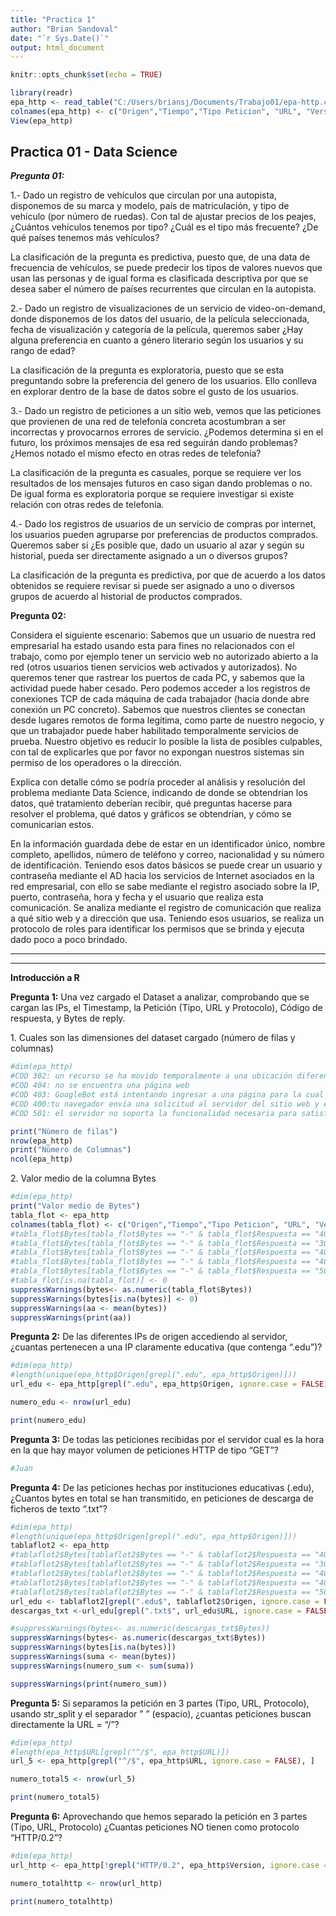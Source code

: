 ```yaml
---
title: "Practica 1"
author: "Brian Sandoval"
date: "`r Sys.Date()`"
output: html_document
---
```


```r
knitr::opts_chunk$set(echo = TRUE)

library(readr) 
epa_http <- read_table("C:/Users/briansj/Documents/Trabajo01/epa-http.csv", col_names = FALSE) 
colnames(epa_http) <- c("Origen","Tiempo","Tipo Peticion", "URL", "Version","Respuesta","Bytes")
View(epa_http)

```

## Practica 01 - Data Science

***Pregunta 01:***

1.- Dado un registro de vehículos que circulan por una autopista, disponemos de su marca y modelo, país de matriculación, y tipo de vehículo (por número de ruedas). Con tal de ajustar precios de los peajes, ¿Cuántos vehículos tenemos por tipo? ¿Cuál es el tipo más frecuente? ¿De qué países tenemos más vehículos?

La clasificación de la pregunta es predictiva, puesto que, de una data de frecuencia de vehículos, se puede predecir los tipos de valores nuevos que usan las personas y de igual forma es clasificada descriptiva por que se desea saber el número de países recurrentes que circulan en la autopista.

2.- Dado un registro de visualizaciones de un servicio de video-on-demand, donde disponemos de los datos del usuario, de la película seleccionada, fecha de visualización y categoría de la película, queremos saber ¿Hay alguna preferencia en cuanto a género literario según los usuarios y su rango de edad?

La clasificación de la pregunta es exploratoria, puesto que se esta preguntando sobre la preferencia del genero de los usuarios. Ello conlleva en explorar dentro de la base de datos sobre el gusto de los usuarios.

3.- Dado un registro de peticiones a un sitio web, vemos que las peticiones que provienen de una red de telefonía concreta acostumbran a ser incorrectas y provocarnos errores de servicio. ¿Podemos determina si en el futuro, los próximos mensajes de esa red seguirán dando problemas? ¿Hemos notado el mismo efecto en otras redes de telefonía?

La clasificación de la pregunta es casuales, porque se requiere ver los resultados de los mensajes futuros en caso sigan dando problemas o no. De igual forma es exploratoria porque se requiere investigar si existe relación con otras redes de telefonía.

4.- Dado los registros de usuarios de un servicio de compras por internet, los usuarios pueden agruparse por preferencias de productos comprados. Queremos saber si ¿Es posible que, dado un usuario al azar y según su historial, pueda ser directamente asignado a un o diversos grupos?

La clasificación de la pregunta es predictiva, por que de acuerdo a los datos obtenidos se requiere revisar si puede ser asignado a uno o diversos grupos de acuerdo al historial de productos comprados.

**Pregunta 02:**

Considera el siguiente escenario: Sabemos que un usuario de nuestra red empresarial ha estado usando esta para fines no relacionados con el trabajo, como por ejemplo tener un servicio web no autorizado abierto a la red (otros usuarios tienen servicios web activados y autorizados). No queremos tener que rastrear los puertos de cada PC, y sabemos que la actividad puede haber cesado. Pero podemos acceder a los registros de conexiones TCP de cada máquina de cada trabajador (hacia donde abre conexión un PC concreto). Sabemos que nuestros clientes se conectan desde lugares remotos de forma legítima, como parte de nuestro negocio, y que un trabajador puede haber habilitado temporalmente servicios de prueba. Nuestro objetivo es reducir lo posible la lista de posibles culpables, con tal de explicarles que por favor no expongan nuestros sistemas sin permiso de los operadores o la dirección.

Explica con detalle cómo se podría proceder al análisis y resolución del problema mediante Data Science, indicando de donde se obtendrían los datos, qué tratamiento deberían recibir, qué preguntas hacerse para resolver el problema, qué datos y gráficos se obtendrían, y cómo se comunicarían estos.

En la información guardada debe de estar en un identificador único, nombre completo, apellidos, número de teléfono y correo, nacionalidad y su número de identificación. Teniendo esos datos básicos se puede crear un usuario y contraseña mediante el AD hacia los servicios de Internet asociados en la red empresarial, con ello se sabe mediante el registro asociado sobre la IP, puerto, contraseña, hora y fecha y el usuario que realiza esta comunicación. Se analiza mediante el registro de comunicación que realiza a qué sitio web y a dirección que usa. Teniendo esos usuarios, se realiza un protocolo de roles para identificar los permisos que se brinda y ejecuta dado poco a poco brindado.

------------------------------------------------------------------------

------------------------------------------------------------------------

**Introducción a R**

**Pregunta 1:** Una vez cargado el Dataset a analizar, comprobando que se cargan las IPs, el Timestamp, la Petición (Tipo, URL y Protocolo), Código de respuesta, y Bytes de reply.

1\. Cuales son las dimensiones del dataset cargado (número de filas y columnas)

```r
#dim(epa_http)
#COD 302: un recurso se ha movido temporalmente a una ubicación diferente a la que se está accediendo
#COD 404: no se encuentra una página web
#COD 403: GoogleBot está intentando ingresar a una página para la cual no tiene permisos
#COD 400:tu navegador envía una solicitud al servidor del sitio web y el servidor no puede procesar o reconocer la solicitud
#COD 501: el servidor no soporta la funcionalidad necesaria para satisfacer la solicitud

print("Nùmero de filas")
nrow(epa_http)
print("Nùmero de Columnas")
ncol(epa_http)
```

2\. Valor medio de la columna Bytes

```r
#dim(epa_http)
print("Valor medio de Bytes")
tabla_flot <- epa_http
colnames(tabla_flot) <- c("Origen","Tiempo","Tipo Peticion", "URL", "Version","Respuesta","Bytes")
#tabla_flot$Bytes[tabla_flot$Bytes == "-" & tabla_flot$Respuesta == "404"] <- 0
#tabla_flot$Bytes[tabla_flot$Bytes == "-" & tabla_flot$Respuesta == "302"] <- 1
#tabla_flot$Bytes[tabla_flot$Bytes == "-" & tabla_flot$Respuesta == "400"] <- 2
#tabla_flot$Bytes[tabla_flot$Bytes == "-" & tabla_flot$Respuesta == "403"] <- 2
#tabla_flot$Bytes[tabla_flot$Bytes == "-" & tabla_flot$Respuesta == "501"] <- 100
#tabla_flot[is.na(tabla_flot)] <- 0
suppressWarnings(bytes<- as.numeric(tabla_flot$Bytes))
suppressWarnings(bytes[is.na(bytes)] <- 0)
suppressWarnings(aa <- mean(bytes))
suppressWarnings(print(aa))
```

**Pregunta 2:** De las diferentes IPs de origen accediendo al servidor, ¿cuantas pertenecen a una IP claramente educativa (que contenga ".edu")?

```r
#dim(epa_http)
#length(unique(epa_http$Origen[grepl(".edu", epa_http$Origen)]))
url_edu <- epa_http[grepl(".edu", epa_http$Origen, ignore.case = FALSE), ]

numero_edu <- nrow(url_edu)

print(numero_edu)
```

**Pregunta 3:** De todas las peticiones recibidas por el servidor cual es la hora en la que hay mayor volumen de peticiones HTTP de tipo "GET"?

```r
#Juan
```

**Pregunta 4:** De las peticiones hechas por instituciones educativas (.edu), ¿Cuantos bytes en total se han transmitido, en peticiones de descarga de ficheros de texto ".txt"?

```r
#dim(epa_http)
#length(unique(epa_http$Origen[grepl(".edu", epa_http$Origen)]))
tablaflot2 <- epa_http
#tablaflot2$Bytes[tablaflot2$Bytes == "-" & tablaflot2$Respuesta == "404"] <- 0
#tablaflot2$Bytes[tablaflot2$Bytes == "-" & tablaflot2$Respuesta == "302"] <- 1
#tablaflot2$Bytes[tablaflot2$Bytes == "-" & tablaflot2$Respuesta == "400"] <- 2
#tablaflot2$Bytes[tablaflot2$Bytes == "-" & tablaflot2$Respuesta == "403"] <- 2
#tablaflot2$Bytes[tablaflot2$Bytes == "-" & tablaflot2$Respuesta == "501"] <- 100
url_edu <- tablaflot2[grepl(".edu$", tablaflot2$Origen, ignore.case = FALSE), ]
descargas_txt <-url_edu[grepl(".txt$", url_edu$URL, ignore.case = FALSE), ]

#suppressWarnings(bytes<- as.numeric(descargas_txt$Bytes))
suppressWarnings(bytes<- as.numeric(descargas_txt$Bytes))
suppressWarnings(bytes[is.na(bytes)])
suppressWarnings(suma <- mean(bytes))
suppressWarnings(numero_sum <- sum(suma))

suppressWarnings(print(numero_sum))
```

**Pregunta 5:** Si separamos la petición en 3 partes (Tipo, URL, Protocolo), usando str_split y el separador " " (espacio), ¿cuantas peticiones buscan directamente la URL = "/"?

```r
#dim(epa_http)
#length(epa_http$URL[grepl("^/$", epa_http$URL)])
url_5 <- epa_http[grepl("^/$", epa_http$URL, ignore.case = FALSE), ]

numero_total5 <- nrow(url_5)

print(numero_total5)
```

**Pregunta 6:** Aprovechando que hemos separado la petición en 3 partes (Tipo, URL, Protocolo) ¿Cuantas peticiones NO tienen como protocolo "HTTP/0.2"?

```r
#dim(epa_http)
url_http <- epa_http[!grepl("HTTP/0.2", epa_http$Version, ignore.case = FALSE), ]

numero_totalhttp <- nrow(url_http)

print(numero_totalhttp)
```
